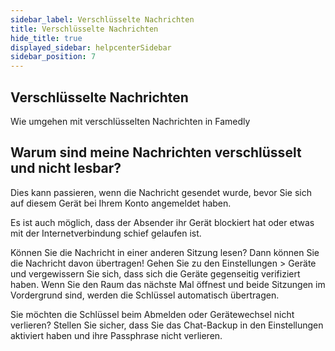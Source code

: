 ```yaml
---
sidebar_label: Verschlüsselte Nachrichten
title: Verschlüsselte Nachrichten
hide_title: true
displayed_sidebar: helpcenterSidebar
sidebar_position: 7
---
```



<div class="hero hero--primary">
  <div class="container">
    <h2 class="hero__title">Verschlüsselte Nachrichten</h2>
    <p class="hero__subtitle">Wie umgehen mit verschlüsselten Nachrichten in Famedly</p>
  </div>
</div>

## Warum sind meine Nachrichten verschlüsselt und nicht lesbar?

Dies kann passieren, wenn die Nachricht gesendet wurde, bevor Sie sich auf diesem Gerät bei Ihrem Konto angemeldet haben.

Es ist auch möglich, dass der Absender ihr Gerät blockiert hat oder etwas mit der Internetverbindung schief gelaufen ist.

Können Sie die Nachricht in einer anderen Sitzung lesen? Dann können Sie die Nachricht davon übertragen! Gehen Sie zu
den Einstellungen > Geräte und vergewissern Sie sich, dass sich die Geräte gegenseitig verifiziert haben.
Wenn Sie den Raum das nächste Mal öffnest und beide Sitzungen im Vordergrund sind, werden die Schlüssel automatisch übertragen.

Sie möchten die Schlüssel beim Abmelden oder Gerätewechsel nicht verlieren? Stellen Sie sicher, dass Sie das Chat-Backup
in den Einstellungen aktiviert haben und ihre Passphrase nicht verlieren.
